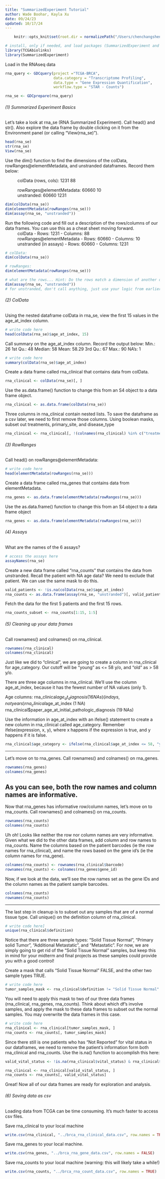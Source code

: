 ```yaml
---
title: "SummarizedExperiment Tutorial"
author: Wade Boohar, Kayla Xu
date: 09/24/23
updated: 10/17/24
---
```


```r
    knitr::opts_knit$set(root.dir = normalizePath("/Users/chenchangshen/Desktop/FAQBIO490/490_cluster/analysis_data")) 
```


```r
# install, only if needed, and load packages (SummarizedExperiment and TCGAbiolinks)
library(TCGAbiolinks)
library(SummarizedExperiment)
```

Load in the RNAseq data
```r
rna_query <- GDCquery(project ="TCGA-BRCA",
                      data.category = "Transcriptome Profiling",
                      data.type = "Gene Expression Quantification",
                      workflow.type = "STAR - Counts")

rna_se <- GDCprepare(rna_query)

```


###### (1) Summarized Experiment Basics

Let's take a look at rna_se (RNA Summarized Experiment). Call head() and str(). Also explore the data frame by double clicking on it from the Environment panel (or calling "View(rna_se)").

```r
head(rna_se)
str(rna_se)
View(rna_se)
```

Use the dim() function to find the dimensions of the colData, rowRanges@elementMetadata, and unstranded dataframes. Record them below:

  ~ colData (rows, cols): 1231   88
  ~ rowRanges@elementMetadata: 60660    10
  ~ unstranded: 60660  1231

```r
dim(colData(rna_se))
dim(elementMetadata(rowRanges(rna_se)))
dim(assay(rna_se, "unstranded"))
```

Run the following code and fill out a description of the rows/columns of our data frames. You can use this as a cheat sheet moving forward.
  ~ colData
        - Rows: 1231
        - Columns: 88
  ~ rowRanges@elementMetadata
        - Rows: 60660
        - Columns: 10
  ~ unstranded (in assays)
        - Rows: 60660
        - Columns: 1231
  
```r
# colData: 
dim(colData(rna_se))

# rowRanges:
dim(elementMetadata(rowRanges(rna_se)))

# what are the rows... Hint: Do the rows match a dimension of another dataframe?
dim(assay(rna_se, "unstranded"))
# for unstranded, don't call anything, just use your logic from earlier!
```

###### (2) ColData

Using the nested dataframe colData in rna_se, view the first 15 values in the age_at_index column.

```r
# write code here
head(colData(rna_se)$age_at_index, 15)
```

Call summary on the age_at_index column. Record the output below:
    Min.: 26
    1st Qu.: 48
    Median: 58
    Mean: 58.29
    3rd Qu.: 67
    Max.: 90
    NA's: 1
    
```r
# write code here
summary(colData(rna_se)$age_at_index)
```

Create a data frame called rna_clinical that contains data from colData.

```r
rna_clinical <- colData(rna_se)[, ]
```

Use the as.data.frame() function to change this from an S4 object to a data frame object.

```r
rna_clinical <- as.data.frame(colData(rna_se))
```

Three columns in rna_clinical contain nested lists. To save the dataframe as a csv later, we need to first remove those columns. Using boolean masks, subset out treatments, primary_site, and disease_type

```r
rna_clinical <- rna_clinical[, !(colnames(rna_clinical) %in% c("treatments", "primary_site", "disease_type"))]
```


###### (3) RowRanges

Call head() on rowRanges@elementMetadata:

```r
# write code here
head(elementMetadata(rowRanges(rna_se)))

```

Create a data frame called rna_genes that contains data from elementMetadata.

```r
rna_genes <- as.data.frame(elementMetadata(rowRanges(rna_se)))

```

Use the as.data.frame() function to change this from an S4 object to a data frame object

```r
rna_genes <- as.data.frame(elementMetadata(rowRanges(rna_se)))

```

###### (4) Assays

What are the names of the 6 assays?

```r
# access the assays here
assayNames(rna_se)

```

Create a new data frame called "rna_counts" that contains the data from unstranded. Recall the patient with NA age data? We need to exclude that patient. We can use the same mask to do this.

```r
valid_patients <- !is.na(colData(rna_se)$age_at_index)
rna_counts <- as.data.frame(assay(rna_se, "unstranded")[, valid_patients])
```

Fetch the data for the first 5 patients and the first 15 rows.

```r
rna_counts_subset <- rna_counts[1:15, 1:5]
```


###### (5) Cleaning up your data frames

Call rownames() and colnames() on rna_clinical.

```r
rownames(rna_clinical)
colnames(rna_clinical)
```

Just like we did to "clinical", we are going to create a column in rna_clinical for age_category. Our cutoff will be "young" as <= 58 y/o, and "old" as > 58 y/o.

There are three age columns in rna_clinical. We'll use the column age_at_index, because it has the fewest number of NA values (only 1).

Age columns:
  rna_clinical$age_at_diagnosis (16 NAs) (in days, not years)
  rna_clinical$age_at_index (1 NA) 
  rna_clinical$paper_age_at_initial_pathologic_diagnosis (19 NAs)
  

Use the information in age_at_index with an ifelse() statement to create a new column in rna_clinical called age_category. Remember ifelse(expression, x, y), where x happens if the expression is true, and y happens if it is false.

```r
rna_clinical$age_category <- ifelse(rna_clinical$age_at_index <= 58, "young", "old")
```

----

Let's move on to rna_genes. Call rownames() and colnames() on rna_genes.

```r
rownames(rna_genes)
colnames(rna_genes)
```

As you can see, both the row names and column names are informative.
----

Now that rna_genes has informative row/column names, let's move on to rna_counts. Call rownames() and colnames() on rna_counts.

```r
rownames(rna_counts)
colnames(rna_counts)
```

Uh oh! Looks like neither the row nor column names are very informative. Given what we did to the other data frames, add column and row names to rna_counts. Name the columns based on the patient barcodes (ie the row names for rna_clinical), and name the rows based on the gene id's (ie the column names for rna_gene).

```r
colnames(rna_counts) <- rownames(rna_clinical$barcode)
rownames(rna_counts) <- colnames(rna_genes$gene_id)
```

Now, if we look at the data, we'll see the row names set as the gene IDs and the column names as the patient sample barcodes.
```r
colnames(rna_counts)
rownames(rna_counts)
```

----

The last step in cleanup is to subset out any samples that are of a normal tissue type. Call unique() on the definition column of rna_clinical.

```r
# write code here]
unique(rna_clinical$definition)

```

Notice that there are three sample types: "Solid Tissue Normal", "Primary solid Tumor", "Additional Metastatic", and "Metastatic". For now, we are simply going to get rid of the "Solid Tissue Normal" samples, but keep this in mind for your midterm and final projects as these samples could provide you with a good control!

Create a mask that calls "Solid Tissue Normal" FALSE, and the other two sample types TRUE.

```r
# write code here
tumor_samples_mask <- rna_clinical$definition != "Solid Tissue Normal"
```

You will need to apply this mask to two of our three data frames (rna_clinical, rna_genes, rna_counts). Think about which df's involve samples, and apply the mask to these data frames to subset out the normal samples. You may overwrite the data frames in this case.

```r
# write code here
rna_clinical <- rna_clinical[tumor_samples_mask, ]
rna_counts <- rna_counts[, tumor_samples_mask]


```

  
Since there still is one patients who has "Not Reported" for vital status in our dataframes, we need to remove the patient's information form both rna_clinical and rna_counts. Use the is.na() function to accomplish this here:

```r
 
valid_vital_status <- !is.na(rna_clinical$vital_status) & rna_clinical$vital_status != "Not Reported"

rna_clinical <- rna_clinical[valid_vital_status, ]
rna_counts <- rna_counts[, valid_vital_status]
```

Great! Now all of our data frames are ready for exploration and analysis.

  
###### (6) Saving data as csv

Loading data from TCGA can be time consuming. It's much faster to access csv files.

Save rna_clinical to your local machine

```r
write.csv(rna_clinical, "../brca_rna_clinical_data.csv", row.names = TRUE)
```


Save rna_genes to your local machine.

```r
write.csv(rna_genes, "../brca_rna_gene_data.csv", row.names = FALSE)
```


Save rna_counts to your local machine (warning: this will likely take a while!)

```r
write.csv(rna_counts, "../brca_rna_count_data.csv", row.names = TRUE)
```
